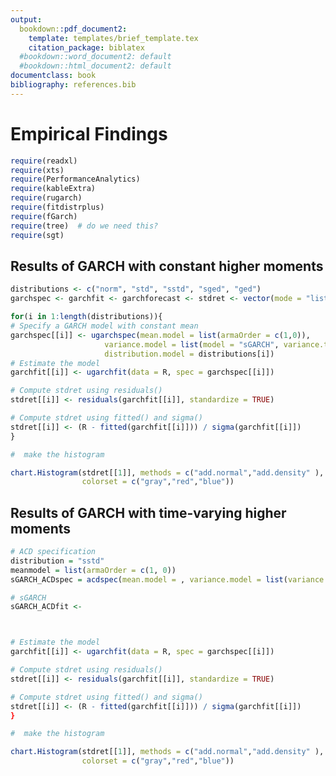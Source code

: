 ```yaml
---
output:
  bookdown::pdf_document2:
    template: templates/brief_template.tex
    citation_package: biblatex
  #bookdown::word_document2: default
  #bookdown::html_document2: default
documentclass: book
bibliography: references.bib
---
```


# Empirical Findings {#analysis}

\minitoc <!-- this will include a mini table of contents-->

```r
require(readxl)
require(xts)
require(PerformanceAnalytics)
require(kableExtra)
require(rugarch)
require(fitdistrplus)
require(fGarch) 
require(tree)  # do we need this?
require(sgt)
```

## Results of GARCH with constant higher moments

<!--# Here comes our main part [FILIPPO] -> to do!  -->

```r
distributions <- c("norm", "std", "sstd", "sged", "ged")
garchspec <- garchfit <- garchforecast <- stdret <- vector(mode = "list", length = length(distributions))

for(i in 1:length(distributions)){
# Specify a GARCH model with constant mean
garchspec[[i]] <- ugarchspec(mean.model = list(armaOrder = c(1,0)),
                     variance.model = list(model = "sGARCH", variance.targeting = F), 
                     distribution.model = distributions[i])
# Estimate the model
garchfit[[i]] <- ugarchfit(data = R, spec = garchspec[[i]])

# Compute stdret using residuals()
stdret[[i]] <- residuals(garchfit[[i]], standardize = TRUE)

# Compute stdret using fitted() and sigma()
stdret[[i]] <- (R - fitted(garchfit[[i]])) / sigma(garchfit[[i]]) 
}

#  make the histogram

chart.Histogram(stdret[[1]], methods = c("add.normal","add.density" ), 
                colorset = c("gray","red","blue"))
```

## Results of GARCH with time-varying higher moments

```r
# ACD specification
distribution = "sstd"
meanmodel = list(armaOrder = c(1, 0))
sGARCH_ACDspec = acdspec(mean.model = , variance.model = list(variance.targeting = TRUE),

# sGARCH
sGARCH_ACDfit <-  



# Estimate the model
garchfit[[i]] <- ugarchfit(data = R, spec = garchspec[[i]])

# Compute stdret using residuals()
stdret[[i]] <- residuals(garchfit[[i]], standardize = TRUE)

# Compute stdret using fitted() and sigma()
stdret[[i]] <- (R - fitted(garchfit[[i]])) / sigma(garchfit[[i]]) 
}

#  make the histogram

chart.Histogram(stdret[[1]], methods = c("add.normal","add.density" ), 
                colorset = c("gray","red","blue"))
```
